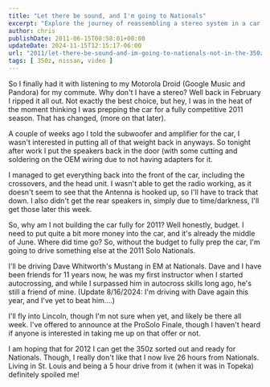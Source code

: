 ```yaml
---
title: "Let there be sound, and I'm going to Nationals"
excerpt: "Explore the journey of reassembling a stereo system in a car geared for racing. Dive into the process, challenges, and solutions of crafting the perfe..."
author: chris
publishDate: 2011-06-15T00:58:01+00:00
updateDate: 2024-11-15T12:15:17-06:00
url: "2011/let-there-be-sound-and-im-going-to-nationals-not-in-the-350z"
tags: [ 350z, nissan, video ]
---
```


So I finally had it with listening to my Motorola Droid (Google Music and Pandora) for my commute. Why don't I have a stereo? Well back in February I ripped it all out. Not exactly the best choice, but hey, I was in the heat of the moment thinking I was prepping the car for a fully competitive 2011 season. That has changed, (more on that later).

A couple of weeks ago I told the subwoofer and amplifier for the car, I wasn't interested in putting all of that weight back in anyways. So tonight after work I put the speakers back in the door (with some cutting and soldering on the OEM wiring due to not having adapters for it.

I managed to get everything back into the front of the car, including the crossovers, and the head unit. I wasn't able to get the radio working, as it doesn't seem to see that the Antenna is hooked up, so I'll have to track that down. I also didn't get the rear speakers in, simply due to time/darkness, I'll get those later this week.

So, why am I not building the car fully for 2011? Well honestly, budget. I need to put quite a bit more money into the car, and it's already the middle of June. Where did time go? So, without the budget to fully prep the car, I'm going to drive something else at the 2011 Solo Nationals.

I'll be driving Dave Whitworth's Mustang in EM at Nationals. Dave and I have been friends for 11 years now, he was my first instructor when I started autocrossing, and while I surpassed him in autocross skills long ago, he's still a friend of mine. (Update 8/16/2024: I'm driving with Dave again this year, and I've yet to beat him....)

<YouTubeEmbed videoId="Y6e_nRbu-KY" title="Whitworths EM Mustang" publishDate="2011-06-12T01:07:14+00:00" description="Video of Dave Whitworth's mustang being driven by Andy Hohl" />
 
I'll fly into Lincoln, though I'm not sure when yet, and likely be there all week. I've offered to announce at the ProSolo Finale, though I haven't heard if anyone is interested in taking me up on that offer or not. 

I am hoping that for 2012 I can get the 350z sorted out and ready for Nationals. Though, I really don't like that I now live 26 hours from Nationals. Living in St. Louis and being a 5 hour drive from it (when it was in Topeka) definitely spoiled me!

